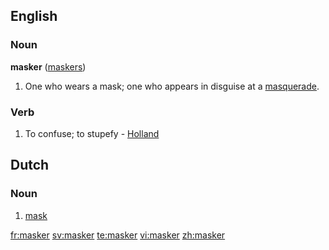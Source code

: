 ==English==
===Noun===
'''masker''' ([[maskers]])

#One who wears a mask; one who appears in disguise at a [[masquerade]].
{{seeCites}}

===Verb===
{{en-verb}}

# {{transitive|obsolete}} To confuse; to stupefy - [[Holland]]

==Dutch==

===Noun===
{{nl-noun|maskers|maskertje}}

# [[mask]]

[[fr:masker]]
[[sv:masker]]
[[te:masker]]
[[vi:masker]]
[[zh:masker]]